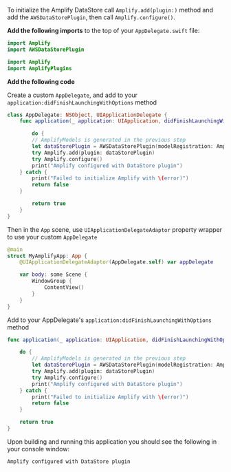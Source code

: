 To initialize the Amplify DataStore call `Amplify.add(plugin:)` method and add the `AWSDataStorePlugin`, then call `Amplify.configure()`.

**Add the following imports** to the top of your `AppDelegate.swift` file:

<BlockSwitcher>

<Block name="Swift Package Manager">

```swift
import Amplify
import AWSDataStorePlugin
```

</Block>

<Block name="CocoaPods">

```swift
import Amplify
import AmplifyPlugins
```

</Block>

</BlockSwitcher>

**Add the following code**

<BlockSwitcher>

<Block name="SwiftUI">

Create a custom `AppDelegate`, and add to your `application:didFinishLaunchingWithOptions` method
```swift
class AppDelegate: NSObject, UIApplicationDelegate {
    func application(_ application: UIApplication, didFinishLaunchingWithOptions launchOptions: [UIApplication.LaunchOptionsKey: Any]?) -> Bool {

        do {
        // AmplifyModels is generated in the previous step
        let dataStorePlugin = AWSDataStorePlugin(modelRegistration: AmplifyModels())
        try Amplify.add(plugin: dataStorePlugin)
        try Amplify.configure()
        print("Amplify configured with DataStore plugin")
    } catch {
        print("Failed to initialize Amplify with \(error)")
        return false
    }

        return true
    }
}
```

Then in the `App` scene, use `UIApplicationDelegateAdaptor` property wrapper to use your custom `AppDelegate`
```swift
@main
struct MyAmplifyApp: App {
    @UIApplicationDelegateAdaptor(AppDelegate.self) var appDelegate

    var body: some Scene {
        WindowGroup {
            ContentView()
        }
    }
}
```

</Block>

<Block name="UIKit">

Add to your AppDelegate's `application:didFinishLaunchingWithOptions` method

```swift
func application(_ application: UIApplication, didFinishLaunchingWithOptions launchOptions: [UIApplication.LaunchOptionsKey: Any]?) -> Bool {

    do {
        // AmplifyModels is generated in the previous step
        let dataStorePlugin = AWSDataStorePlugin(modelRegistration: AmplifyModels())
        try Amplify.add(plugin: dataStorePlugin)
        try Amplify.configure()
        print("Amplify configured with DataStore plugin")
    } catch {
        print("Failed to initialize Amplify with \(error)")
        return false
    }

    return true
}
```

</Block>

</BlockSwitcher>
Upon building and running this application you should see the following in your console window:

```console
Amplify configured with DataStore plugin
```
